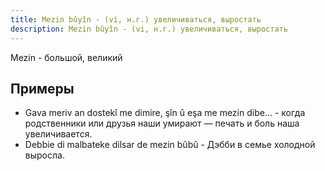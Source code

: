 ```yaml
---
title: Mezin bûyîn - (vi, н.г.) увеличиваться, выростать
description: Mezin bûyîn - (vi, н.г.) увеличиваться, выростать
---
```


Mezin - большой, великий

## Примеры

* Gava meriv an dostekî me dimire, şîn û eşa me mezin dibe... - когда родственники или друзья наши умирают — печать и боль наша увеличивается.
* Debbie di malbateke dilsar de mezin bûbû - Дэбби в семье холодной выросла.
